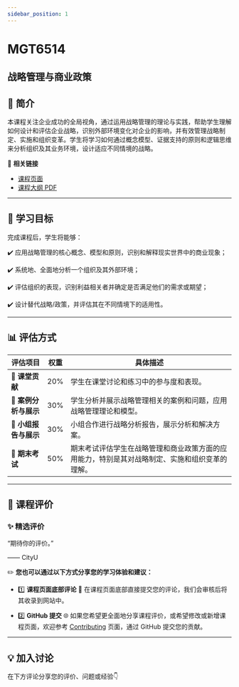 ```yaml
---
sidebar_position: 1
---
```


# MGT6514
## 战略管理与商业政策

## **📘 简介**
本课程关注企业成功的全局视角，通过运用战略管理的理论与实践，帮助学生理解如何设计和评估企业战略，识别外部环境变化对企业的影响，并有效管理战略制定、实施和组织变革。学生将学习如何通过概念模型、证据支持的原则和逻辑思维来分析组织及其业务环境，设计适应不同情境的战略。

🔗 **相关链接**
- [课程页面](https://www.cityu.edu.hk/catalogue/pg/202425/course/MGT6514.htm)
- [课程大纲 PDF](https://www.cityu.edu.hk/catalogue/pg/202425/course/MGT6514.pdf)

---

## **🎯 学习目标**

完成课程后，学生将能够：

✔️ 应用战略管理的核心概念、模型和原则，识别和解释现实世界中的商业现象；

✔️ 系统地、全面地分析一个组织及其外部环境；

✔️ 评估组织的表现，识别利益相关者并确定是否满足他们的需求或期望；

✔️ 设计替代战略/政策，并评估其在不同情境下的适用性。

---

## **📊 评估方式**

| **评估项目**           | **权重** | **具体描述**                                                                                       |
|-----------------------|---------|---------------------------------------------------------------------------------------------------|
| **📄 课堂贡献**        | 20%     | 学生在课堂讨论和练习中的参与度和表现。                                                            |
| **📄 案例分析与展示**  | 30%     | 学生分析并展示战略管理相关的案例和问题，应用战略管理理论和模型。                                |
| **📄 小组报告与展示**  | 30%     | 小组合作进行战略分析报告，展示分析和解决方案。                                                   |
| **📝 期末考试**        | 50%     | 期末考试评估学生在战略管理和商业政策方面的应用能力，特别是其对战略制定、实施和组织变革的理解。 |

---

## **💬 课程评价**

### ✨ **精选评价**
<div className={commentStyles.commentBox}>
    <p className={commentStyles.commentText}>
        “期待你的评价。”
    </p>
    <p className={commentStyles.commentAuthor}>—— CityU</p>
</div>

✏️ **您也可以通过以下方式分享您的学习体验和建议：**

- 1️⃣ **课程页面底部评论**
💬 在课程页面底部直接提交您的评论，我们会审核后将其收录到网站中。

- 2️⃣ **GitHub 提交**
🌐 如果您希望更全面地分享课程评价，或希望修改或新增课程页面，欢迎参考 [Contributing](https://penjc.github.io/CityU/contributing) 页面，通过 GitHub 提交您的贡献。


---

## **💡 加入讨论**

在下方评论分享您的评价、问题或经验👇
<Utterances />